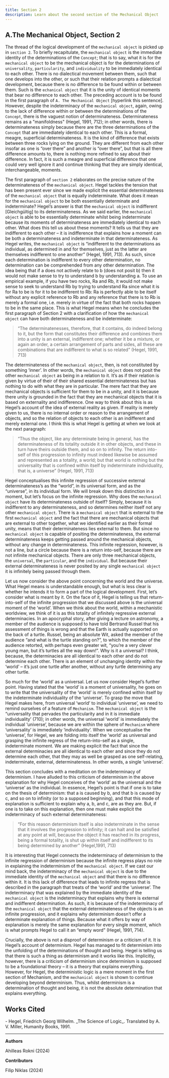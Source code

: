 ```yaml
---
title: Section 2
description: Learn about the second section of the Mechanical Object
---
```


## A.The Mechanical Object, Section 2

The thread of the logical development of the `mechanical object` is picked up in `section 2`. To briefly recapitulate, the `mechanical object` is the immediate identity of the determinations of the `Concept`; that is to say, what it is for the `mechanical object` to be the mechanical object is for the determinations of `universality`, `particularity`, and `individuality` to be immediately identical to each other. There is no dialectical movement between them, such that one develops into the other, or such that their relation prompts a dialectical development, because there is no difference to be found within or between them. Such is the `echanical object` that it is the unity of identical moments that bear no difference to each other. The preceding account is to be found in the first paragraph of `A. The Mechanical Object` [hyperlink this sentence]. However, despite the indeterminacy of the `mechanical object`, again, owing to the lack of difference within or between the determinations of the `Concept`, there is the vaguest notion of determinateness. Determinateness remains as a "manifoldness" (Hegel, 1991, 712); in other words, there is determinateness simply because there are the three determinations of the `Concept` that are immediately identical to each other. This is a formal, meagre, superficial determinateness. It is the kind of difference that exists between three rocks lying on the ground. They are different from each other insofar as one is “over there” and another is “over there”, but that is all there difference amounts to, there is nothing more refined to say about their difference. In fact, it is such a meagre and superficial difference that one could very well ignore it and continue thinking that they are simply identical, interchangeable, moments. 

The first paragraph of `section 2` elaborates on the precise nature of the determinateness of the `mechanical object`. Hegel tackles the tension that has been present ever since we made explicit the essential determinateness of the `mechanical object` that is equally indeterminate. What does it mean for the `mechanical object` to be both essentially determinate and indeterminate? Hegel’s answer is that the `mechanical object` is indifferent [Gleichgültig] to its determinateness. As we said earlier, the `mechanical object` is able to be essentially determinate whilst being indeterminate because its moments of determinateness are immediately identical to each other. What does this tell us about these moments? It tells us that they are indifferent to each other – it is indifference that explains how a moment can be both a determinateness and indeterminate in that determinateness. As Hegel writes, the `mechanical object` is “indifferent to the determinations as individual, as determined in and for themselves, just as the latter are themselves indifferent to one another” (Hegel, 1991, 713). As such, since each determination is indifferent to every other determination, no determination can be comprehended from any other determination. The idea being that if a does not actively relate to b (does not posit b) then it would not make sense to try to understand b by understanding a. To use an empirical example, if you have two rocks, Ra and Rb, it would not make sense to seek to understand Rb by trying to understand Ra since what it is for Ra to be is for it to be indifferent to Rb: Ra is perfectly able to be itself without any explicit reference to Rb and any reference that there is to Rb is merely a formal one¸ i.e. merely in virtue of the fact that both rocks happen to be in the same place. This is what Hegel means when he concludes the first paragraph of Section 2 with a clarification of how the `mechanical object` can have both determinateness and be indeterminate:

>“The determinatenesses, therefore, that it contains, do indeed belong to it, but the form that constitutes their difference and combines them into a unity is an external, indifferent one; whether it be a mixture, or again an order, a certain arrangement of parts and sides, all these are combinations that are indifferent to what is so related” (Hegel, 1991, 713)

The determinateness of the `mechanical object`, then, is not constituted by something ‘inner’. In other words, the `mechanical object` does not posit the other `mechanical object` as being in a relation to it. It’s as if their relation is given by virtue of their of their shared essential determinateness but has nothing to do with what they are in particular. The mere fact that they are mechanical objects is sufficient for them to be in a unity, and it is because there unity is grounded in the fact that they are mechanical objects that it is based on externality and indifference. One way to think about this is as Hegel’s account of the idea of external reality as given. If reality is merely given to us, there is no internal order or reason to the arrangement of objects, and so the relation of objects to each other is an indifferent and merely external one. I think this is what Hegel is getting at when we look at the next paragraph:

>“Thus the object, like any determinate being in general, has the determinateness of its totality outside it in other objects, and these in turn have theirs outside them, and so on to infinity. The return into-self of this progression to infinity must indeed likewise be assumed and represented as a totality, a world; but that world is nothing but the universality that is confined within itself by indeterminate individuality, that is, a universe” (Hegel, 1991, 713)

Hegel conceptualises this infinite regression of successive external determinateness’s as the “world”, in its universal form, and as the “universe”, in its individual form. We will break down this distinction in a moment, but let’s focus on the infinite regression. Why does the `mechanical object` have its determinateness outside of itself? Simply, because it is indifferent to any determinateness, and so determines neither itself not any other `mechanical object`. There is a `mechanical object` that is external to the first `mechanical object` and the fact that there are mechanical objects that are external to other together, what we identified earlier as their formal unity, means that their determinateness lies external to them. But since no `mechanical object` is capable of positing the determinateness, the external determinateness keeps getting passed around the mechanical objects, without any change in determinateness. This infinite regression, however, is not a line, but a circle because there is a return into-self, because there are not infinite mechanical objects. There are only three mechanical objects, the `universal`, the `particular`, and the `individual`. But because their external determinateness is never posited by any single `mechanical object` it is infinitely being passed through them.

Let us now consider the above point concerning the world and the universe. What Hegel means is understandable enough, but what is less clear is whether he intends it to form a part of the logical development. First, let’s consider what is meant by it. On the face of it, Hegel is telling us that return-into-self of the infinite progression that we discussed above is the universal moment of the ‘world’. When we think about the world, within a mechanistic worldview, we think of it is as this totality of infinitely regressive external determinacies. In an apocryphal story, after giving a lecture on astronomy, a member of the audience is supposed to have told Bertrand Russel that his assessment of things is wrong and that the Earth is actually supported on the back of a turtle. Russel, being an absolute Wit, asked the member of the audience “and what is the turtle standing on?”, to which the member of the audience retorted, with perhaps even greater wit, “you’re a very clever young man, but it’s turtles all the way down!”. Why is it a universal? I think, because, the determinacies are all identical to each other and do not determine each other. There is an element of unchanging identity within the ‘world’ – it’s just one turtle after another, without any turtle determining any other turtle. 

So much for the ‘world’ as a universal. Let us now consider Hegel’s further point. Having stated that the ‘world’ is a moment of universality, he goes on to write that the universality of the ‘world’ is merely confined within itself by the indeterminate individuality of the ‘universe’. To grasp the move that Hegel makes here, from universal ‘world’ to individual ‘universe’, we need to remind ourselves of a feature of `Mechanism`. The `mechanical object` is the “universality that pervades the particularity and in it is immediate individuality’ (710); in other words, the universal ‘world’ is immediately the individual ‘universe’, because we are within the sphere of `Mechanism` where ‘universality’ is immediately ‘individuality’. When we conceptualise the ‘universe’, for Hegel, we are folding into itself the ‘world’ as universal and grasping the infinite regress of the return-into-self as a single, indeterminate moment. We are making explicit the fact that since the external determinacies are all identical to each other and since they do not determine each other, that they may as well be grasped as one self-relating, indeterminate, external, determinateness. In other words, a single ‘universe’. 

This section concludes with a meditation on the indeterminacy of determinism. I have alluded to this criticism of determinism in the above explanation for why Hegel conceives of the ‘world’ as the universal and the ‘universe’ as the individual. In essence, Hegel’s point is that if one is to take on the thesis of determinism: that a is caused by b, and that b is caused by c, and so on to infinity (or to a supposed beginning), and that this mode of explanation is sufficient to explain why a, b, and c, are as they are. But, if one is to take on this explanation, then one must make explicit the indeterminacy of such external determinateness:

>“For this reason determinism itself is also indeterminate in the sense that it involves the progression to infinity; it can halt and be satisfied at any point at will, because the object it has reached in its progress, being a formal totality, is shut up within itself and indifferent to its being determined by another” (Hegel,1991, 713)

It is interesting that Hegel connects the indeterminacy of determinism to the infinite regression of determinism because the infinite regress plays no role in explaining the indeterminism of the `mechanical object`. If we cast our mind back, the indeterminacy of the `mechanical object` is due to the immediate identity of the `mechanical object` and that there is no difference within it. It is this lack of difference that leads to infinite regress that is described in the paragraph that treats of the ‘world’ and the ‘universe’. The indeterminacy that was explained by the immediate identity of the `mechanical object` is the indeterminacy that explains why there is external and indifferent determination. As such, it is because of the indeterminacy of the `mechanical object` that the external determinateness of the objects is an infinite progression, and it explains why determinism doesn’t offer a determinate explanation of things. Because what it offers by way of explanation is merely the same explanation for every single moment, which is what prompts Hegel to call it an “empty word” (Hegel, 1991, 714). 

Crucially, the above is not a disproof of determinism or a criticism of it. It is Hegel’s account of determinism. Hegel has managed to fit determinism into the unfolding of the determinations of thought and being. Hegel is telling us that there is such a thing as determinism and it works like this. Implicitly, however, there is a criticism of determinism since determinism is supposed to be a foundational theory – it is a theory that explains everything. However, for Hegel, the deterministic logic is a mere moment in the first section of Mechanism, and the `mechanical object` is shown to continue developing beyond determinism. Thus, whilst determinism is a determination of thought and being, it is not the absolute determination that explains everything. 
	
## Works Cited

<div className="text-sm">
- Hegel, Friedrich Georg Wilhelm. _The Science of Logic_. Translated by A. V. Miller, Humanity Books, 1991.
</div>

---

**Authors**

Ahilleas Rokni (2024)

**Contributors**

Filip Niklas (2024)




